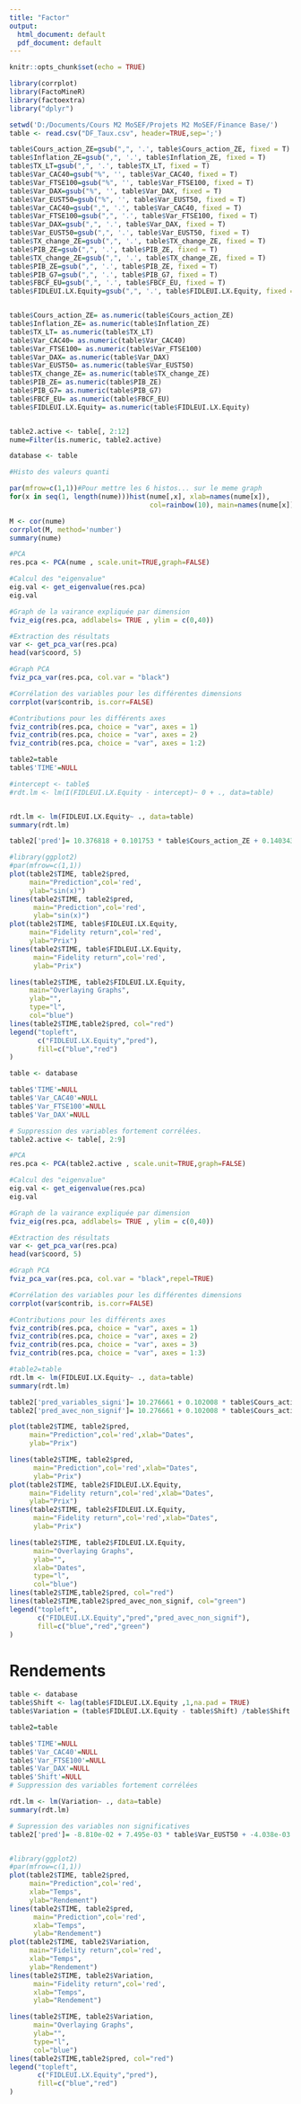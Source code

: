 ---
title: "Factor"
output:
  html_document: default
  pdf_document: default
---

```{r setup, include=FALSE}
knitr::opts_chunk$set(echo = TRUE)
```

```{r}
library(corrplot)
library(FactoMineR)
library(factoextra)
library("dplyr")
```

```{r}
setwd('D:/Documents/Cours M2 MoSEF/Projets M2 MoSEF/Finance Base/')
table <- read.csv("DF_Taux.csv", header=TRUE,sep=';')

table$Cours_action_ZE=gsub(",", '.', table$Cours_action_ZE, fixed = T)
table$Inflation_ZE=gsub(",", '.', table$Inflation_ZE, fixed = T)
table$TX_LT=gsub(",", '.', table$TX_LT, fixed = T)
table$Var_CAC40=gsub("%", '', table$Var_CAC40, fixed = T)
table$Var_FTSE100=gsub("%", '', table$Var_FTSE100, fixed = T)
table$Var_DAX=gsub("%", '', table$Var_DAX, fixed = T)
table$Var_EUST50=gsub("%", '', table$Var_EUST50, fixed = T)
table$Var_CAC40=gsub(",", '.', table$Var_CAC40, fixed = T)
table$Var_FTSE100=gsub(",", '.', table$Var_FTSE100, fixed = T)
table$Var_DAX=gsub(",", '.', table$Var_DAX, fixed = T)
table$Var_EUST50=gsub(",", '.', table$Var_EUST50, fixed = T)
table$TX_change_ZE=gsub(",", '.', table$TX_change_ZE, fixed = T)
table$PIB_ZE=gsub(",", '.', table$PIB_ZE, fixed = T)
table$TX_change_ZE=gsub(",", '.', table$TX_change_ZE, fixed = T)
table$PIB_ZE=gsub(",", '.', table$PIB_ZE, fixed = T)
table$PIB_G7=gsub(",", '.', table$PIB_G7, fixed = T)
table$FBCF_EU=gsub(",", '.', table$FBCF_EU, fixed = T)
table$FIDLEUI.LX.Equity=gsub(",", '.', table$FIDLEUI.LX.Equity, fixed = T)


table$Cours_action_ZE= as.numeric(table$Cours_action_ZE)
table$Inflation_ZE= as.numeric(table$Inflation_ZE)
table$TX_LT= as.numeric(table$TX_LT)
table$Var_CAC40= as.numeric(table$Var_CAC40)
table$Var_FTSE100= as.numeric(table$Var_FTSE100)
table$Var_DAX= as.numeric(table$Var_DAX)
table$Var_EUST50= as.numeric(table$Var_EUST50)
table$TX_change_ZE= as.numeric(table$TX_change_ZE)
table$PIB_ZE= as.numeric(table$PIB_ZE)
table$PIB_G7= as.numeric(table$PIB_G7)
table$FBCF_EU= as.numeric(table$FBCF_EU)
table$FIDLEUI.LX.Equity= as.numeric(table$FIDLEUI.LX.Equity)


table2.active <- table[, 2:12]
nume=Filter(is.numeric, table2.active)
```

```{r}
database <- table
```

```{r}
#Histo des valeurs quanti

par(mfrow=c(1,1))#Pour mettre les 6 histos... sur le meme graph
for(x in seq(1, length(nume)))hist(nume[,x], xlab=names(nume[x]),
                                   col=rainbow(10), main=names(nume[x]))
```

```{r}
M <- cor(nume)
corrplot(M, method='number')
summary(nume)
```

```{r}
#PCA
res.pca <- PCA(nume , scale.unit=TRUE,graph=FALSE)

#Calcul des "eigenvalue"
eig.val <- get_eigenvalue(res.pca)
eig.val

#Graph de la vairance expliquée par dimension
fviz_eig(res.pca, addlabels= TRUE , ylim = c(0,40))

#Extraction des résultats
var <- get_pca_var(res.pca)
head(var$coord, 5)

#Graph PCA
fviz_pca_var(res.pca, col.var = "black")

#Corrélation des variables pour les différentes dimensions
corrplot(var$contrib, is.corr=FALSE)

#Contributions pour les différents axes
fviz_contrib(res.pca, choice = "var", axes = 1)
fviz_contrib(res.pca, choice = "var", axes = 2)
fviz_contrib(res.pca, choice = "var", axes = 1:2)
```

```{r}
table2=table
table$'TIME'=NULL

#intercept <- table$
#rdt.lm <- lm(I(FIDLEUI.LX.Equity - intercept)~ 0 + ., data=table)


rdt.lm <- lm(FIDLEUI.LX.Equity~ ., data=table)
summary(rdt.lm)

table2['pred']= 10.376818 + 0.101753 * table$Cours_action_ZE + 0.140343 * table$Inflation_ZE + (-1.300540) * table$TX_LT + (-5.437055) * table$TX_change_ZE

#library(ggplot2)
#par(mfrow=c(1,1))
plot(table2$TIME, table2$pred,
     main="Prediction",col='red',
     ylab="sin(x)")
lines(table2$TIME, table2$pred,
      main="Prediction",col='red',
      ylab="sin(x)")
plot(table2$TIME, table$FIDLEUI.LX.Equity,
     main="Fidelity return",col='red',
     ylab="Prix")
lines(table2$TIME, table$FIDLEUI.LX.Equity,
      main="Fidelity return",col='red',
      ylab="Prix")

lines(table2$TIME, table2$FIDLEUI.LX.Equity,
     main="Overlaying Graphs",
     ylab="",
     type="l",
     col="blue")
lines(table2$TIME,table2$pred, col="red")
legend("topleft",
       c("FIDLEUI.LX.Equity","pred"),
       fill=c("blue","red")
)
```

```{r}
table <- database
```

```{r}
table$'TIME'=NULL
table$'Var_CAC40'=NULL
table$'Var_FTSE100'=NULL
table$'Var_DAX'=NULL
```

```{r}
# Suppression des variables fortement corrélées.
table2.active <- table[, 2:9]

#PCA
res.pca <- PCA(table2.active , scale.unit=TRUE,graph=FALSE)

#Calcul des "eigenvalue"
eig.val <- get_eigenvalue(res.pca)
eig.val

#Graph de la vairance expliquée par dimension
fviz_eig(res.pca, addlabels= TRUE , ylim = c(0,40))

#Extraction des résultats
var <- get_pca_var(res.pca)
head(var$coord, 5)

#Graph PCA
fviz_pca_var(res.pca, col.var = "black",repel=TRUE)

#Corrélation des variables pour les différentes dimensions
corrplot(var$contrib, is.corr=FALSE)

#Contributions pour les différents axes
fviz_contrib(res.pca, choice = "var", axes = 1)
fviz_contrib(res.pca, choice = "var", axes = 2)
fviz_contrib(res.pca, choice = "var", axes = 3)
fviz_contrib(res.pca, choice = "var", axes = 1:3)
```

```{r}
#table2=table
rdt.lm <- lm(FIDLEUI.LX.Equity~ ., data=table)
summary(rdt.lm)
```



```{r}
table2['pred_variables_signi']= 10.276661 + 0.102008 * table$Cours_action_ZE   + 0.143172 * table$Inflation_ZE +  -1.297489 * table$TX_LT + -5.344815 * table$TX_change_ZE
table2['pred_avec_non_signif']= 10.276661 + 0.102008 * table$Cours_action_ZE   + 0.143172 * table$Inflation_ZE +  -1.297489 * table$TX_LT + -5.344815 * table$TX_change_ZE + 0.019479 * table$Var_EUST50 + -0.136919 * table$PIB_ZE + 0.079337 * table$PIB_G7 + 0.037506 * table$FBCF_EU
```

```{r}
plot(table2$TIME, table2$pred,
     main="Prediction",col='red',xlab="Dates",
     ylab="Prix")

lines(table2$TIME, table2$pred,
      main="Prediction",col='red',xlab="Dates",
      ylab="Prix")
plot(table2$TIME, table2$FIDLEUI.LX.Equity,
     main="Fidelity return",col='red',xlab="Dates",
     ylab="Prix")
lines(table2$TIME, table2$FIDLEUI.LX.Equity,
      main="Fidelity return",col='red',xlab="Dates",
      ylab="Prix")

lines(table2$TIME, table2$FIDLEUI.LX.Equity,
      main="Overlaying Graphs",
      ylab="",
      xlab="Dates",
      type="l",
      col="blue")
lines(table2$TIME,table2$pred, col="red")
lines(table2$TIME,table2$pred_avec_non_signif, col="green")
legend("topleft",
       c("FIDLEUI.LX.Equity","pred","pred_avec_non_signif"),
       fill=c("blue","red","green")
)
```

# Rendements

```{r}
table <- database
table$Shift <- lag(table$FIDLEUI.LX.Equity ,1,na.pad = TRUE)
table$Variation = (table$FIDLEUI.LX.Equity - table$Shift) /table$Shift
```

```{r}
table2=table

table$'TIME'=NULL
table$'Var_CAC40'=NULL
table$'Var_FTSE100'=NULL
table$'Var_DAX'=NULL
table$'Shift'=NULL
# Suppression des variables fortement corrélées

rdt.lm <- lm(Variation~ ., data=table)
summary(rdt.lm)

# Supression des variables non significatives 
table2['pred']= -8.810e-02 + 7.495e-03 * table$Var_EUST50 + -4.038e-03 * table$Inflation_ZE + 7.938e-03 * table$TX_LT + -2.064e-02 * table$PIB_ZE + 2.494e-02 * table$PIB_G7


#library(ggplot2)
#par(mfrow=c(1,1))
plot(table2$TIME, table2$pred,
     main="Prediction",col='red',
     xlab="Temps",
     ylab="Rendement")
lines(table2$TIME, table2$pred,
      main="Prediction",col='red',
      xlab="Temps",
      ylab="Rendement")
plot(table2$TIME, table2$Variation,
     main="Fidelity return",col='red',
     xlab="Temps",
     ylab="Rendement")
lines(table2$TIME, table2$Variation,
      main="Fidelity return",col='red',
      xlab="Temps",
      ylab="Rendement")

lines(table2$TIME, table2$Variation,
      main="Overlaying Graphs",
      ylab="",
      type="l",
      col="blue")
lines(table2$TIME,table2$pred, col="red")
legend("topleft",
       c("FIDLEUI.LX.Equity","pred"),
       fill=c("blue","red")
)
```



